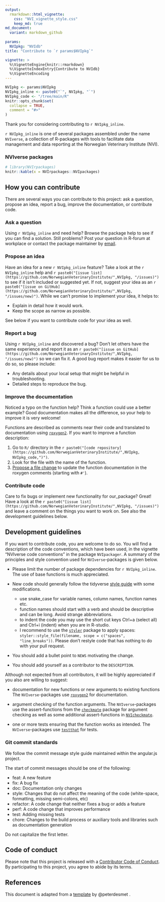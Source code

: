 ```yaml
---
output: 
  rmarkdown::html_vignette:
    css: "NVI_vignette_style.css"
    keep_md: true
md_document:
  variant: markdown_github
  
params:
  NVIpkg: "NVIdb"
title: "Contribute to `r params$NVIpkg`"

vignette: >
  %\VignetteEngine{knitr::rmarkdown}
  %\VignetteIndexEntry{Contribute to NVIdb}
  %\VignetteEncoding
---
```


```r
NVIpkg <- params$NVIpkg
NVIpkg_inline <- paste0("`", NVIpkg, "`")
NVIpkg_code <- "/tree/main/R"
knitr::opts_chunk$set(
  collapse = TRUE,
  comment = "#>"
)
```

<!-- CONTRIBUTING.md and ./vignettes/Contribute_to_NVIpkg.Rmd. are generated 
     from ./templates/Contribute_to_NVIpkg.Rmd in NVIpackager. 
     Please edit that file -->

Thank you for considering contributing to `r NVIpkg_inline`. 

`r NVIpkg_inline` is one of several packages assembled under the name `NVIverse`, a collection of R-packages with tools to facilitate data management and data reporting at the Norwegian Veterinary Institute (NVI). 

###  NVIverse packages
```r
# library(NVIrpackages)
knitr::kable(x = NVIrpackages::NVIpackages)
```
  
## How you can contribute
There are several ways you can contribute to this project: ask a question, propose an idea, report a bug, improve the documentation, or contribute code. 

### Ask a question

Using `r NVIpkg_inline` and need help? Browse the package help to see if you can find a solution. Still problems? Post your question in R-forum at workplace or contact the package maintainer by [email](mailto:petter.hopp@vetinst.no).

### Propose an idea 

Have an idea for a new `r NVIpkg_inline` feature? Take a look at the `r NVIpkg_inline` help and `r paste0("[issue list](https://github.com/NorwegianVeterinaryInstitute/",NVIpkg, "/issues)")` to see if it isn't included or suggested yet. If not, suggest your idea as an `r paste0("[issue on GitHub](https://github.com/NorwegianVeterinaryInstitute/",NVIpkg, "/issues/new)")`. While we can't promise to implement your idea, it helps to:

* Explain in detail how it would work.
* Keep the scope as narrow as possible.

See below if you want to contribute code for your idea as well.

### Report a bug 

Using `r NVIpkg_inline` and discovered a bug? Don't let others have the same experience and report it as an `r paste0("[issue on GitHub](https://github.com/NorwegianVeterinaryInstitute/",NVIpkg, "/issues/new)")` so we can fix it. A good bug report makes it easier for us to do so, so please include:

* Any details about your local setup that might be helpful in troubleshooting.
* Detailed steps to reproduce the bug.

### Improve the documentation 

Noticed a typo on the function help? Think a function could use a better example? Good documentation makes all the difference, so your help to improve it is very welcome!

Functions are described as comments near their code and translated to documentation using [`roxygen2`](https://klutometis.github.io/roxygen/). If you want to improve a function description:

1. Go to `R/` directory in the `r paste0("[code repository](https://github.com/NorwegianVeterinaryInstitute/",NVIpkg, NVIpkg_code,")")`.
2. Look for the file with the name of the function.
3. [Propose a file change](https://help.github.com/articles/editing-files-in-another-user-s-repository/) to update the function documentation in the roxygen comments (starting with `#'`).

### Contribute code 

Care to fix bugs or implement new functionality for our_package? Great! Have a look at the `r paste0("[issue list](https://github.com/NorwegianVeterinaryInstitute/",NVIpkg, "/issues)")` and leave a comment on the things you want to work on. See also the development guidelines below.


## Development guidelines

If you want to contribute code, you are welcome to do so. You will find a description of the code conventions, which have been used, in the vignette "NVIverse code conventions" in the package `NVIpackager`. A summary of the principles and style convention used for `NVIverse`-packages is given below. 

*   Please limit the number of package dependencies for `r NVIpkg_inline`. The use of base 
functions is much appreciated. 

*   New code should generally follow the tidyverse [style guide](http://style.tidyverse.org) with some modifications. 
    + use snake_case for variable names, column names, function names etc. 
    + function names should start with a verb and should be descriptive and can be long. 
    Avoid strange abbreviations. 
    + to indent the code you may use the short cut keys Ctrl+a (select all) and 
    Ctrl+i (indent) when you are in R-studio. 
    +  I recommend to use the [`styler`](https://CRAN.R-project.org/package=styler) 
    package to apply spaces: `styler::style_file(filename, scope = c("spaces", "line_breaks"))`. 
    Please don't restyle code that has nothing to do with your pull request.

*   You should add a bullet point to `NEWS` motivating the change.

*   You should add yourself as a contributor to the `DESCRIPTION`.

Although not expected from all contributors, it will be highly appreciated if you also are willing to suggest:

*   documentation for new functions or new arguments to existing functions The `NVIverse`-packages use [`roxygen2`](https://cran.r-project.org/package=roxygen2) for documentation.  

*   argument checking of the function arguments. The `NVIverse`-packages use the assert-functions from the [`checkmate`](https://CRAN.R-project.org/package=checkmate) package  for argument checking as well as some additional assert-functions in [`NVIcheckmate`](https://github.com/NorwegianVeterinaryInstitute/NVIcheckmate). 
    
*   one or more tests ensuring that the function works as intended. The `NVIverse`-packages use [`testthat`](https://cran.r-project.org/package=testthat) for tests.


### Git commit standards
We follow the commit message style guide maintained within the angular.js project.

The start of commit messages should be one of the following:

*   feat: A new feature
*   fix: A bug fix
*   doc: Documentation only changes
*   style: Changes that do not affect the meaning of the code (white-space, formatting, missing semi-colons, etc)
*   refactor: A code change that neither fixes a bug or adds a feature
*   perf: A code change that improves performance
*   test: Adding missing tests
*   chore: Changes to the build process or auxiliary tools and libraries such as documentation generation

Do not capitalize the first letter.


## Code of conduct
Please note that this project is released with a 
[Contributor Code of  Conduct](https://contributor-covenant.org/version/2/0/CODE_OF_CONDUCT.html). By participating to this project, you agree to abide by its terms.


## References
This document is adapted from a [template](https://gist.github.com/peterdesmet/e90a1b0dc17af6c12daf6e8b2f044e7c) by @peterdesmet .
